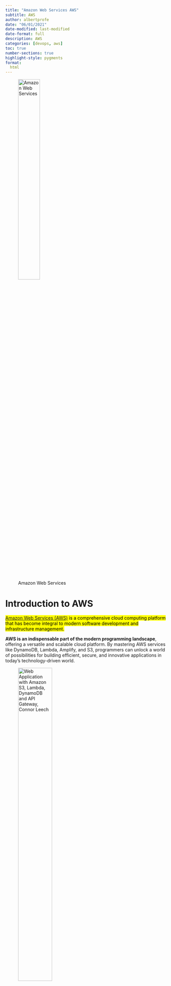 ```yaml
---
title: "Amazon Web Services AWS"
subtitle: AWS
author: albertprofe
date: "06/01/2021"
date-modified: last-modified
date-format: full
description: AWS
categories: [devops, aws]
toc: true
number-sections: true
highlight-style: pygments
format:
  html
---
```


![Amazon Web Services](/images/devops/aws.png){width="40%"}

# Introduction to AWS

<mark>[Amazon Web Services (AWS)](https://aws.amazon.com/) is a comprehensive cloud computing platform that has become integral to modern software development and infrastructure management.</mark>

::: {.column-margin}
**AWS is an indispensable part of the modern programming landscape**, offering a versatile and scalable cloud platform. By mastering AWS services like DynamoDB, Lambda, Amplify, and S3, programmers can unlock a world of possibilities for building efficient, secure, and innovative applications in today's technology-driven world.
:::

![Web Application with Amazon S3, Lambda, DynamoDB and API Gateway, [Connor Leech](https://medium.com/employbl/tutorial-for-building-a-web-application-with-amazon-s3-lambda-dynamodb-and-api-gateway-6d3ddf77f15a){.external}](/images/devops/aws-architecture-basic.png){width="50%"}

> For example, it is very easy to create and deploy a website that utilizes S3 for hosting, DynamoDB for a database, API Gateway for RESTful endpoints and Lambda functions as the backend server processing.

As a programmer, understanding AWS is crucial for several reasons, as it significantly impacts the way applications are developed, deployed, and maintained in the industry.

## Importance for Programmers

**Scalability and Flexibility**
AWS provides a scalable and flexible cloud infrastructure, allowing developers to dynamically scale resources based on demand. This elasticity ensures that applications can handle varying workloads efficiently, optimizing performance and cost-effectiveness.

**Cost Efficiency**
By leveraging AWS services, developers can avoid the high upfront costs associated with traditional infrastructure. AWS's pay-as-you-go pricing model allows programmers to pay only for the resources they use, promoting cost efficiency and enabling startups and enterprises alike to scale without major capital investments.

**Global Reach**
AWS operates in multiple geographic regions worldwide, enabling developers to deploy applications closer to end-users for improved latency and responsiveness. This global reach is particularly beneficial for building international applications with a broad user base.

**Robust Security Measures**
AWS prioritizes security, offering a variety of tools and features to secure applications and data. These include identity and access management, encryption, and compliance certifications, instilling confidence in both developers and businesses to handle sensitive information.

## Industry Adoption

**Standardization**
AWS has set industry standards for cloud computing, making it a preferred choice for developers and enterprises. Familiarity with AWS services facilitates collaboration and interoperability, as many organizations rely on similar cloud architectures.

**Ecosystem and Community**
The extensive AWS ecosystem encompasses a vast array of services, tools, and integrations. A large and active community, along with ample documentation and resources, makes it easier for programmers to learn and troubleshoot, contributing to its widespread adoption.

**Innovation and Agility**
AWS continually introduces new services and updates existing ones, fostering innovation and enabling developers to stay at the forefront of technology. This agility aligns with the fast-paced nature of the industry, allowing programmers to adopt the latest advancements seamlessly.

# Main AWS Services

![AWS main services](/images/devops/AWS_Services_for_Data_Engineering.png){width="60%"}

[Amazon DynamoDB](https://aws.amazon.com/dynamodb/)
DynamoDB is a fully managed NoSQL database service that provides fast and predictable performance at any scale. Its seamless scalability, low-latency responses, and automatic data replication make it ideal for handling dynamic and high-traffic applications.

[AWS Lambda](https://aws.amazon.com/lambda/)
Lambda is a serverless compute service, allowing developers to run code without provisioning or managing servers. With Lambda, programmers can build scalable and event-driven applications, executing code in response to events like changes in data, user actions, or system events.

[AWS Amplify](https://aws.amazon.com/amplify/)
Amplify simplifies the development of scalable and secure web and mobile applications. It provides a set of tools for frontend development, incorporating features like authentication, storage, and APIs. Amplify streamlines the deployment process, making it easier for developers to deliver robust applications.

[Amazon S3](https://aws.amazon.com/s3/)
Amazon S3, or Simple Storage Service, is an object storage service offering scalable and secure storage for data. It is widely used for storing and retrieving any amount of data from anywhere on the web, making it a fundamental component for building scalable and reliable applications.

# Examples

- [Who's Using Amazon Web Services? [2020 Update]](https://www.contino.io/insights/whos-using-aws){.external}

1. **Netflix**
   - **Industry:** Entertainment/Media
   - **Usage:** Netflix relies on AWS for its global streaming service, utilizing AWS's scalable infrastructure to handle vast amounts of video content delivery to millions of subscribers worldwide.

2. **Airbnb**
   - **Industry:** Hospitality/Travel
   - **Usage:** Airbnb utilizes AWS to support its online marketplace for lodging, managing various services such as database storage, user authentication, and dynamic content delivery for a seamless user experience.

3. **General Electric (GE)**
   - **Industry:** Industrial/Manufacturing
   - **Usage:** GE, a global conglomerate, leverages AWS for its digital initiatives, including industrial internet applications. AWS enables GE to analyze and process large volumes of data from industrial equipment for improved efficiency and maintenance.

4. **Samsung**
   - **Industry:** Technology/Electronics
   - **Usage:** Samsung, a multinational electronics company, utilizes AWS to power its digital services and applications. AWS provides the necessary infrastructure and scalability for Samsung's diverse range of products and services.

> Who is using **AWS**
>
> `
Aon, Adobe, Airbnb, Alcatel-Lucent, AOL, Acquia, AdRoll, AEG, Alert Logic, Autodesk, Bitdefender, BMW, British Gas, Baidu, Bristol-Myers Squibb, Canon, Capital One, Channel 4, Chef, Citrix, Coinbase, Comcast, Coursera, Disney, Docker, Dow Jones, European Space Agency, ESPN, Expedia, Financial Times, FINRA, General Electric, GoSquared, Guardian News & Media, Harvard Medical School, Hearst Corporation, Hitachi, HTC, IMDb, International Centre for Radio Astronomy Research, International Civil Aviation Organization, ITV, iZettle, Johnson & Johnson, JustGiving, JWT, Kaplan, Kellogg’s, Lamborghini, Lonely Planet, Lyft, Made.com, McDonalds, NASA, NASDAQ OMX, National Rail Enquiries, National Trust, Netflix, News International, News UK, Nokia, Nordstrom, Novartis, Pfizer, Philips, Pinterest, Quantas, Reddit, Sage, Samsung, SAP, Schneider Electric, Scribd, Securitas Direct, Siemens, Slack, Sony, SoundCloud, Spotify, Square Enix, Tata Motors, The Weather Company, Twitch, Turner Broadcasting,Ticketmaster, Time Inc., Trainline, Ubisoft, UCAS, Unilever, US Department of State, USDA Food and Nutrition Service, UK Ministry of Justice, Vodafone Italy, WeTransfer, WIX, Xiaomi, Yelp, Zynga and Zillow.
`

